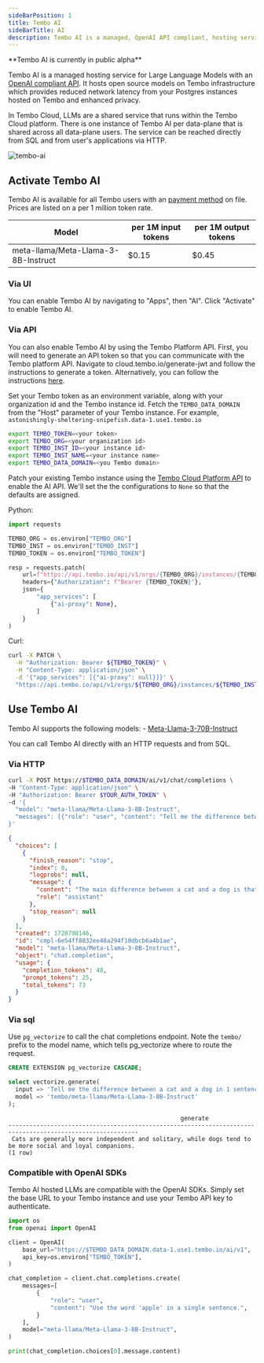 ```yaml
---
sideBarPosition: 1
title: Tembo AI
sideBarTitle: AI
description: Tembo AI is a managed, OpenAI API compliant, hosting service for Large Language Models.
---
```



<Callout variant='info'>
	**Tembo AI is currently in public alpha**
</Callout>

Tembo AI is a managed hosting service for Large Language Models with an [OpenAI compliant API](https://platform.openai.com/docs/api-reference/chat/create).
 It hosts open source models on Tembo infrastructure which provides reduced network latency from your Postgres instances hosted on Tembo and enhanced privacy.

In Tembo Cloud, LLMs are a shared service that runs within the Tembo Cloud platform.
 There is one instance of Tembo AI per data-plane that is shared across all data-plane users.
 The service can be reached directly from SQL and from user's applications via HTTP.

![tembo-ai](./tembo-ai.png)


## Activate Tembo AI

Tembo AI is available for all Tembo users with an [payment method](../billing) on file.
 Prices are listed on a per 1 million token rate.

| Model | per 1M input tokens | per 1M output tokens
| ------------------- | ---- | ---- |
| meta-llama/Meta-Llama-3-8B-Instruct  | $0.15 | $0.45


### Via UI

You can enable Tembo AI by navigating to "Apps", then "AI". Click "Activate" to enable Tembo AI.

### Via API

You can also enable Tembo AI by using the Tembo Platform API.
 First, you will need to generate an API token so that you can communicate with the Tembo platform API.
 Navigate to cloud.tembo.io/generate-jwt and follow the instructions to generate a token.
 Alternatively, you can follow the instructions [here](/docs/development/api).

Set your Tembo token as an environment variable, along with your organization id and the Tembo instance id. Fetch the `TEMBO_DATA_DOMAIN` from the "Host" parameter of your Tembo instance.
 For example, `astonishingly-sheltering-snipefish.data-1.use1.tembo.io`

```bash
export TEMBO_TOKEN=<your token>
export TEMBO_ORG=<your organization id>
export TEMBO_INST_ID=<your instance id>
export TEMBO_INST_NAME=<your instance name>
export TEMBO_DATA_DOMAIN=<you Tembo domain>
```

Patch your existing Tembo instance using the [Tembo Cloud Platform API](https://api.tembo.io/redoc) to enable the AI API. We'll set the the configurations to `None` so that the defaults are assigned.

Python:

```py
import requests

TEMBO_ORG = os.environ["TEMBO_ORG"]
TEMBO_INST = os.environ["TEMBO_INST"]
TEMBO_TOKEN = os.environ["TEMBO_TOKEN"]

resp = requests.patch(
    url=f"https://api.tembo.io/api/v1/orgs/{TEMBO_ORG}/instances/{TEMBO_INST}",
    headers={"Authorization": f"Bearer {TEMBO_TOKEN}"},
    json={
        "app_services": [
            {"ai-proxy": None},
        ]
    }
)
```

Curl:

```bash
curl -X PATCH \
  -H "Authorization: Bearer ${TEMBO_TOKEN}" \
  -H "Content-Type: application/json" \
  -d '{"app_services": [{"ai-proxy": null}]}' \
  "https://api.tembo.io/api/v1/orgs/${TEMBO_ORG}/instances/${TEMBO_INST}"
```

## Use Tembo AI

Tembo AI supports the following models:
    - [Meta-Llama-3-70B-Instruct](https://huggingface.co/meta-llama/Meta-Llama-3-70B-Instruct)


You can call Tembo AI directly with an HTTP requests and from SQL.

### Via HTTP


```bash
curl -X POST https://$TEMBO_DATA_DOMAIN/ai/v1/chat/completions \
-H "Content-Type: application/json" \
-H "Authorization: Bearer $YOUR_AUTH_TOKEN" \
-d '{
  "model": "meta-llama/Meta-Llama-3-8B-Instruct",
  "messages": [{"role": "user", "content": "Tell me the difference between a cat and a dog in 1 sentence"}]
}'
```

```json
{
  "choices": [
    {
      "finish_reason": "stop",
      "index": 0,
      "logprobs": null,
      "message": {
        "content": "The main difference between a cat and a dog is that cats are generally more independent and aloof, preferring to spend time alone, whereas dogs are often more social and pack-oriented, thriving on interaction and attention from their human family members.",
        "role": "assistant"
      },
      "stop_reason": null
    }
  ],
  "created": 1720798146,
  "id": "cmpl-6e54ff8832ee48a294f10dbcb6a4b1ae",
  "model": "meta-llama/Meta-Llama-3-8B-Instruct",
  "object": "chat.completion",
  "usage": {
    "completion_tokens": 48,
    "prompt_tokens": 25,
    "total_tokens": 73
  }
}
```

### Via sql

Use `pg_vectorize` to call the chat completions endpoint.
 Note the `tembo/` prefix to the model name, which tells pg_vectorize where to route the request.


```sql
CREATE EXTENSION pg_vectorize CASCADE;

select vectorize.generate(
  input => 'Tell me the difference between a cat and a dog in 1 sentence',
  model => 'tembo/meta-llama/Meta-Llama-3-8B-Instruct'
);
```

```plaintext
                                                 generate                                                  
-----------------------------------------------------------------------------------------------------------
 Cats are generally more independent and solitary, while dogs tend to be more social and loyal companions.
(1 row)
```

### Compatible with OpenAI SDKs

Tembo AI hosted LLMs are compatible with the OpenAI SDKs.
 Simply set the base URL to your Tembo instance and use your Tembo API key to authenticate.

```python
import os
from openai import OpenAI

client = OpenAI(
    base_url="https://$TEMBO_DATA_DOMAIN.data-1.use1.tembo.io/ai/v1",
    api_key=os.environ["TEMBO_TOKEN"],
)

chat_completion = client.chat.completions.create(
    messages=[
        {
            "role": "user",
            "content": "Use the word 'apple' in a single sentence.",
        }
    ],
    model="meta-llama/Meta-Llama-3-8B-Instruct",
)

print(chat_completion.choices[0].message.content)
```